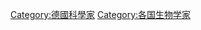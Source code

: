 {{Catnav|頁面分類|人物|各國人物|德国人|德國科學家}}
{{Catnav|頁面分類|人物|各國人物|各國科學家|德國科學家}}
{{Catnav|頁面分類|人物|各職業人物|科学家|生物学家}}
{{Catnav|頁面分類|人物|各職業人物|生物学家}}
{{Commonscat|Biologists from Germany}}

[[Category:德國科學家|Category:德國科學家]]
[[Category:各国生物学家|Category:各国生物学家]]